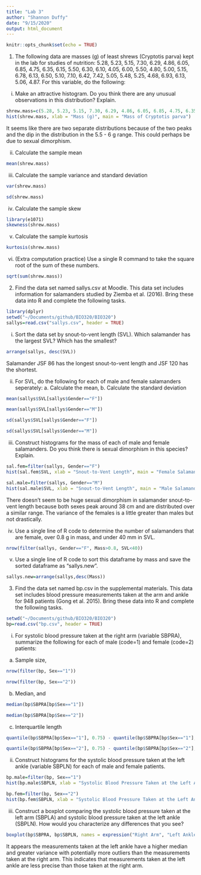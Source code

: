 ```yaml
---
title: "Lab 3"
author: "Shannon Duffy"
date: "9/15/2020"
output: html_document
---
```


```r
knitr::opts_chunk$set(echo = TRUE)
```

1. The following data are masses (g) of least shrews (Cryptotis parva)
kept in the lab for studies of nutrition: 5.28, 5.23, 5.15, 7.30, 6.29, 4.86, 6.05, 6.85, 4.75, 6.35, 6.15, 5.50, 6.30, 6.10, 4.05, 6.00, 5.50, 4.80, 5.00, 5.15, 6.78, 6.13, 6.50, 5.10, 7.10, 6.42, 7.42, 5.05, 5.48, 5.25, 4.68, 6.93, 6.13, 5.06, 4.87. For this variable, do the following:
i. Make an attractive histogram. Do you think there are any unusual observations in this distribution? Explain.
```r
shrew.mass=c(5.28, 5.23, 5.15, 7.30, 6.29, 4.86, 6.05, 6.85, 4.75, 6.35, 6.15, 5.50, 6.30, 6.10, 4.05, 6.00, 5.50, 4.80, 5.00, 5.15, 6.78, 6.13, 6.50, 5.10, 7.10, 6.42, 7.42, 5.05, 5.48, 5.25, 4.68, 6.93, 6.13, 5.06, 4.87)
hist(shrew.mass, xlab = "Mass (g)", main = "Mass of Cryptotis parva")
```
It seems like there are two separate distributions because of the two peaks and the dip in the distribution in the 5.5 - 6 g range. This could perhaps be due to sexual dimorphism.

ii. Calculate the sample mean
```r
mean(shrew.mass)
```

iii. Calculate the sample variance and standard deviation
```r
var(shrew.mass)
```
```r
sd(shrew.mass)
```

iv. Calculate the sample skew
```r
library(e1071)
skewness(shrew.mass)
```

v. Calculate the sample kurtosis
```r
kurtosis(shrew.mass)
```

vi. (Extra computation practice) Use a single R command to take
the square root of the sum of these numbers.
```r
sqrt(sum(shrew.mass))
```

2. Find the data set named sallys.csv at Moodle. This data set includes information for salamanders studied by Ziemba et al. (2016).
Bring these data into R and complete the following tasks.
```r
library(dplyr)
setwd("~/Documents/github/BIO320/BIO320")
sallys=read.csv("sallys.csv", header = TRUE)
```
i. Sort the data set by snout-to-vent length (SVL). Which salamander has the largest SVL? Which has the smallest?
```r
arrange(sallys, desc(SVL))
```
Salamander JSF 86 has the longest snout-to-vent length and JSF 120 has the shortest.

ii. For SVL, do the following for each of male and female salamanders seperately: a. Calculate the mean, b. Calculate the
standard deviation
```r
mean(sallys$SVL[sallys$Gender=="F"])
```
```r
mean(sallys$SVL[sallys$Gender=="M"])
```
```r
sd(sallys$SVL[sallys$Gender=="F"])
```
```r
sd(sallys$SVL[sallys$Gender=="M"])
```

iii. Construct histograms for the mass of each of male and female
salamanders. Do you think there is sexual dimorphism in this
species? Explain.
```r
sal.fem=filter(sallys, Gender=="F")
hist(sal.fem$SVL, xlab = "Snout-to-Vent Length", main = "Female Salamander Snout-to-Vent Length")
```
```r
sal.male=filter(sallys, Gender=="M")
hist(sal.male$SVL, xlab = "Snout-to-Vent Length", main = "Male Salamander Snout-to-Vent Length")
```
There doesn't seem to be huge sexual dimorphism in salamander snout-to-vent length because both sexes peak around 38 cm and are distributed over a similar range. The variance of the females is a little greater than males but not drastically.

iv. Use a single line of R code to determine the number of salamanders that are female, over 0.8 g in mass, and under 40 mm in
SVL.
```r
nrow(filter(sallys, Gender=="F", Mass>0.8, SVL<40))
```

v. Use a single line of R code to sort this dataframe by mass and
save the sorted dataframe as “sallys.new”.
```r
sallys.new=arrange(sallys,desc(Mass))
```

3. Find the data set named bp.csv in the supplemental materials.
This data set includes blood pressure measurements taken at the
arm and ankle for 948 patients (Gong et al. 2015). Bring these data into R and complete the following tasks.
```r
setwd("~/Documents/github/BIO320/BIO320")
bp=read.csv("bp.csv", header = TRUE)
```

i. For systolic blood pressure taken at the right arm (variable
SBPRA), summarize the following for each of male (code=1) and
female (code=2) patients:
a. Sample size,
```r
nrow(filter(bp, Sex=="1"))
```
```r
nrow(filter(bp, Sex=="2"))
```

b. Median, and
```r
median(bp$SBPRA[bp$Sex=="1"])
```
```r
median(bp$SBPRA[bp$Sex=="2"])
```

c. Interquartile length
```r
quantile(bp$SBPRA[bp$Sex=="1"], 0.75) - quantile(bp$SBPRA[bp$Sex=="1"], 0.25)
```
```r
quantile(bp$SBPRA[bp$Sex=="2"], 0.75) - quantile(bp$SBPRA[bp$Sex=="2"], 0.25)
```

ii. Construct histograms for the systolic blood pressure taken at the left ankle (variable SBPLN) for each of male and female patients.
```r
bp.male=filter(bp, Sex=="1")
hist(bp.male$SBPLN, xlab = "Systolic Blood Pressure Taken at the Left Ankle", main = "Systolic Blood Pressure for Males")
```
```r
bp.fem=filter(bp, Sex=="2")
hist(bp.fem$SBPLN, xlab = "Systolic Blood Pressure Taken at the Left Ankle", main = "Systolic Blood Pressure for Females")
```

iii. Construct a boxplot comparing the systolic blood pressure
taken at the left arm (SBPLA) and systolic blood pressure taken
at the left ankle (SBPLN). How would you characterize any differences that you see?
```r
boxplot(bp$SBPRA, bp$SBPLN, names = expression("Right Arm", "Left Ankle"), main= "Systolic Blood Pressure", ylab="Systolic Blood Pressure")
```
It appears the measurements taken at the left ankle have a higher median and greater variance with potentially more outliers than the measurements taken at the right arm. This indicates that measurements taken at the left ankle are less precise than those taken at the right arm.